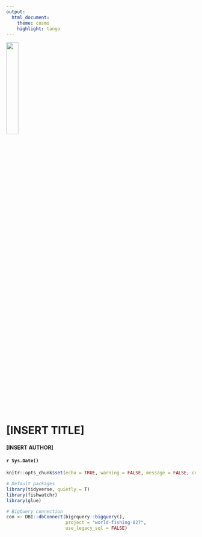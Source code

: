 ```yaml
---
output: 
  html_document:
    theme: cosmo
    highlight: tango
---
```

![](logo.png){width="25%"} 

# [INSERT TITLE]  

#### [INSERT AUTHOR]  

#### `r Sys.Date()`  

```r
knitr::opts_chunk$set(echo = TRUE, warning = FALSE, message = FALSE, comment = FALSE)
```

```r
# Default packages
library(tidyverse, quietly = T)
library(fishwatchr)
library(glue)

# BigQuery connection
con <- DBI::dbConnect(bigrquery::bigquery(), 
                      project = "world-fishing-827", 
                      use_legacy_sql = FALSE)
```

